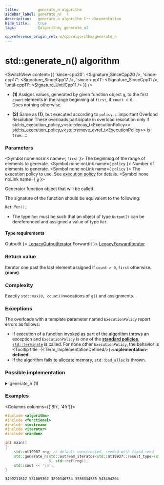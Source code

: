 ```yaml
---
title:         generate_n algorithm
sidebar_label: generate_n(  )
description:   generate_n algorithm C++ documentation
hide_title:    true
tags:          [algorithm, generate_n]

cppreference_origin_rel: w/cpp/algorithm/generate_n
---
```



<!-- Terms -->


<!----------------- Codes ---------------------->


# std::generate_n() algorithm

<SwitchView content={{
  'since-cpp20': <Signature_SinceCpp20 />,
  'since-cpp17': <Signature_SinceCpp17 />,
  'since-cpp11': <Signature_SinceCpp11 />,
  'until-cpp11': <Signature_UntilCpp11 />
}} />

- **(1)**
  Assigns values, generated by given function object `g`, to the first `count` elements in the range beginning at `first`, if `count > 0`.  
  Does nothing otherwise.

 - **(2)** Same as **(1)**, but executed according to `policy`.
  :::important Overload Resolution
  These overloads participate in overload resolution only if
  <Until v='cpp20'> std::is_execution_policy_v&lt;std::decay_t&lt;ExecutionPolicy&gt;&gt; </Until> <Since v='cpp20'>std::is_execution_policy_v&lt;std::remove_cvref_t&lt;ExecutionPolicy&gt;&gt;</Since> is <code>true</code>.
  :::

### Parameters

<SymbolTable>

  <Symbol none noLink name={ <code>first</code> }>
    The beginning of the range of elements to generate.
  </Symbol>
  <Symbol none noLink name={ <code>policy</code> }>
    Number of elements to generate.
  </Symbol>
  <Symbol none noLink name={ <code>policy</code> }>
    The execution policy to use. See <a href="">execution policy</a> for details.
  </Symbol>
  <Symbol none noLink name={ <code>g</code> }>

Generator function object that will be called.

The signature of the function should be equivalent to the following:
```cpp
Ret fun();
```
- The type `Ret` must be such that an object of type `OutputIt` can be dereferenced and assigned a value of type `Ret`.


  </Symbol>

</SymbolTable>

#### Type requirements

<SymbolTable>
  <Symbol none noLink name={ <code>OutputIt</code> }>
    <a href="/docs/named_req/LegacyOutputIterator">LegacyOutputIterator</a>
  </Symbol>
  <Symbol none noLink name={ <code>ForwardIt</code> }>
    <a href="/docs/named_req/LegacyForwardIterator">LegacyForwardIterator</a>
  </Symbol>
</SymbolTable>

### Return value

<Since v='cpp11'>Iterator one past the last element assigned if <code>count > 0</code>, <code>first</code> otherwise.</Since> <br/>
<Until v='cpp11'><b>(none)</b></Until>

### Complexity

Exactly `std::max(0, count)` invocations of `g()` and assignments.

### Exceptions

The overloads with a template parameter named `ExecutionPolicy` report errors as follows:
- If execution of a function invoked as part of the algorithm throws an exception and `ExecutionPolicy` is one of the [**standard policies**](#), [`std::terminate`](#) is called.
	For none other `ExecutionPolicy`, the behavior is <Tooltip title={<Term_ImplementationDefined/>}>**implementation-defined**</Tooltip>.
- If the algorithm fails to allocate memory, `std::bad_alloc` is thrown.

### Possible implementation

<details>
<summary>generate_n (1)</summary>

```cpp
template<class OutputIt, class Size, class Generator>
constexpr // since C++20
OutputIt  // void until C++11
generate_n(OutputIt first, Size count, Generator g)
{
    for (Size i = 0; i < count; ++i, ++first)
        *first = g();

    return first;
}
```

</details>

### Examples

<Columns columns={['8fr', '4fr']}>
<div>

```cpp title='Main.cpp' showLineNumbers
#include <algorithm>
#include <functional>
#include <iostream>
#include <iterator>
#include <random>

int main()
{
    std::mt19937 rng; // default constructed, seeded with fixed seed
    std::generate_n(std::ostream_iterator<std::mt19937::result_type>(std::cout, " "),
                    5, std::ref(rng));
    std::cout << '\n';
}
```

</div>
<div>

```plaintext title="Output"
3499211612 581869302 3890346734 3586334585 545404204
```

</div>
</Columns>

